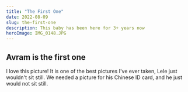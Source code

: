 ```yaml
---
title: "The First One"
date: 2022-08-09
slug: the-first-one
description: This baby has been here for 3+ years now
heroImage: IMG_0148.JPG
---
```


<h2> Avram is the first one </h2>

I love this picture! It is one of the best pictures I've ever taken, Lele just wouldn't sit still. We needed
a picture for his Chinese ID card, and he just would not sit still.
